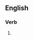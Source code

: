 ==English==

===Verb===
{{head|en|present participle}}

# {{present participle of|reverence|lang=en|nocat=1}}